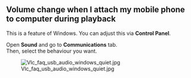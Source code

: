 
==Volume change when I attach my mobile phone to computer during playback==

This is a feature of Windows. You can adjust this via '''Control Panel'''.

Open '''Sound''' and go to '''Communications''' tab.<br />

Then, select the behaviour you want.

[[File:Vlc_faq_usb_audio_windows_quiet.jpg]]

{{VSG}}